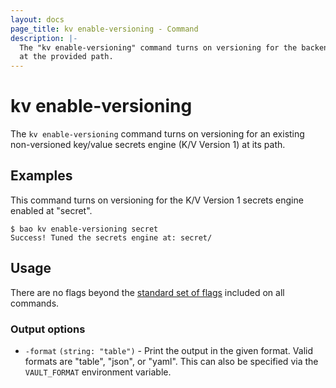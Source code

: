 ```yaml
---
layout: docs
page_title: kv enable-versioning - Command
description: |-
  The "kv enable-versioning" command turns on versioning for the backend
  at the provided path.
---
```


# kv enable-versioning

The `kv enable-versioning` command turns on versioning for an existing
non-versioned key/value secrets engine (K/V Version 1) at its path.

## Examples

This command turns on versioning for the K/V Version 1 secrets engine enabled at
"secret".

```shell-session
$ bao kv enable-versioning secret
Success! Tuned the secrets engine at: secret/
```

## Usage

There are no flags beyond the [standard set of flags](/vault/docs/commands)
included on all commands.

### Output options

- `-format` `(string: "table")` - Print the output in the given format. Valid
  formats are "table", "json", or "yaml". This can also be specified via the
  `VAULT_FORMAT` environment variable.
